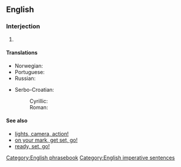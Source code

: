 ==English==

===Interjection===
{{en-interj|pos=[[ready]], [[aim]], [[fire]][[!]]}}
# {{non-gloss definition|A sequence of commands used to order soldiers to carefully fire their weapons}}

====Translations====
{{rftrans}}
{{trans-top|sequence of commands}}
* Norwegian: {{t|no|klar, sikt, fyr!}}
* Portuguese: {{t|pt|preparar, apontar, fogo!}}
* Russian: {{t|ru|внимание, целься, огонь|alt=внимание, целься, огонь!|tr=vnimánije, cél'sja, ogón'!}}
{{trans-mid}}
* Serbo-Croatian:
*: Cyrillic: {{tø|sh|спреми се, нишани, пали|alt=спреми се, нишани, пали!|sc=Cyrl|xs=Serbo-Croatian}}
*: Roman: {{tø|sh|spremi se, nišani, pali|alt=spremi se, nišani, pali!|xs=Serbo-Croatian}}
{{trans-bottom}}

====See also====
* [[lights, camera, action!]]
* [[on your mark, get set, go!]]
* [[ready, set, go!]]
[[Category:English phrasebook]]
[[Category:English imperative sentences]]